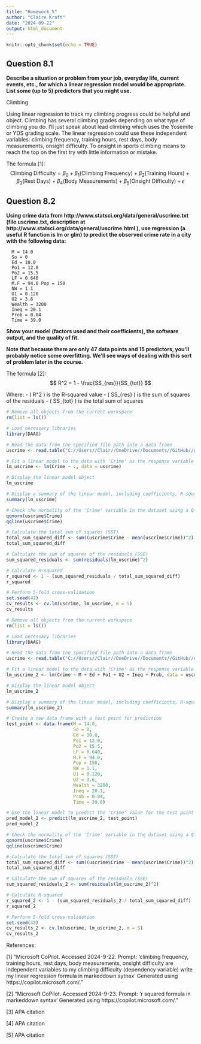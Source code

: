 ```yaml
---
title: "Homework_5"
author: "Claire Kraft"
date: "2024-09-22"
output: html_document
---
```


```r
knitr::opts_chunk$set(echo = TRUE)
```

## Question 8.1
**Describe a situation or problem from your job, everyday life, current events, etc., for which a linear regression model would be appropriate. List some (up to 5) predictors that you might use.**

Climbing

Using linear regression to track my climbing progress could be helpful and object. Climbing has several climbing grades depending on what type of climbing you do. I'll just speak about lead climbing which uses the Yosemite or YDS grading scale. The linear regression could use these independent variables: climbing frequency, training hours, rest days, body measurements, onsight difficulty. To onsight in sports climbing means to reach the top on the first try with little information or mistake. 

The formula [1]:
$$
\text{Climbing Difficulty} = \beta_0 + \beta_1 (\text{Climbing Frequency}) + \beta_2 (\text{Training Hours}) + \beta_3 (\text{Rest Days}) + \beta_4 (\text{Body Measurements}) + \beta_5 (\text{Onsight Difficulty}) + \epsilon
$$

## Question 8.2
**Using crime data from http://www.statsci.org/data/general/uscrime.txt (file uscrime.txt, description at http://www.statsci.org/data/general/uscrime.html ), use regression (a useful R function is lm or glm) to predict the observed crime rate in a city with the following data:**

      M = 14.0
      So = 0
      Ed = 10.0
      Po1 = 12.0
      Po2 = 15.5
      LF = 0.640
      M.F = 94.0 Pop = 150
      NW = 1.1
      U1 = 0.120
      U2 = 3.6
      Wealth = 3200
      Ineq = 20.1
      Prob = 0.04
      Time = 39.0

**Show your model (factors used and their coefficients), the software output, and the quality of fit.**

**Note that because there are only 47 data points and 15 predictors, you’ll probably notice some overfitting. We’ll see ways of dealing with this sort of problem later in the course.**

The formula [2]:
$$ R^2 = 1 - \frac{SS_{res}}{SS_{tot}} $$

Where:
- \( R^2 \) is the R-squared value
- \( SS_{res} \) is the sum of squares of the residuals
- \( SS_{tot} \) is the total sum of squares

```r
# Remove all objects from the current workspace
rm(list = ls())

# Load necessary libraries
library(DAAG)

# Read the data from the specified file path into a data frame
uscrime <- read.table("C://Users//Clair//OneDrive//Documents//GitHub//omsa//ISYE 6501//Homework 5//uscrime.txt", stringsAsFactors = FALSE, header = TRUE)

# Fit a linear model to the data with 'Crime' as the response variable and all other variables as predictors
lm_uscrime <- lm(Crime ~ ., data = uscrime)

# Display the linear model object
lm_uscrime

# Display a summary of the linear model, including coefficients, R-squared, etc.
summary(lm_uscrime)

# Check the normality of the 'Crime' variable in the dataset using a Q-Q plot
qqnorm(uscrime$Crime)
qqline(uscrime$Crime)

# Calculate the total sum of squares (SST)
total_sum_squared_diff <- sum((uscrime$Crime - mean(uscrime$Crime))^2)
total_sum_squared_diff

# Calculate the sum of squares of the residuals (SSE)
sum_squared_residuals <- sum(residuals(lm_uscrime)^2)

# Calculate R-squared
r_squared <- 1 - (sum_squared_residuals / total_sum_squared_diff)
r_squared

# Perform 5-fold cross-validation
set.seed(42)
cv_results <- cv.lm(uscrime, lm_uscrime, m = 5)
cv_results
```



```r
# Remove all objects from the current workspace
rm(list = ls())

# Load necessary libraries
library(DAAG)

# Read the data from the specified file path into a data frame
uscrime <- read.table("C://Users//Clair//OneDrive//Documents//GitHub//omsa//ISYE 6501//Homework 5//uscrime.txt", stringsAsFactors = FALSE, header = TRUE)

# Fit a linear model to the data with 'Crime' as the response variable and selected predictors
lm_uscrime_2 <- lm(Crime ~ M + Ed + Po1 + U2 + Ineq + Prob, data = uscrime)

# Display the linear model object
lm_uscrime_2

# Display a summary of the linear model, including coefficients, R-squared, etc.
summary(lm_uscrime_2)

# Create a new data frame with a test point for prediction
test_point <- data.frame(M = 14.0,
                         So = 0,
                         Ed = 10.0,
                         Po1 = 12.0,
                         Po2 = 15.5,
                         LF = 0.640,
                         M.F = 94.0,
                         Pop = 150,
                         NW = 1.1,
                         U1 = 0.120,
                         U2 = 3.6,
                         Wealth = 3200,
                         Ineq = 20.1,
                         Prob = 0.04,
                         Time = 39.0)

# Use the linear model to predict the 'Crime' value for the test point
pred_model_2 <- predict(lm_uscrime_2, test_point)
pred_model_2

# Check the normality of the 'Crime' variable in the dataset using a Q-Q plot
qqnorm(uscrime$Crime)
qqline(uscrime$Crime)

# Calculate the total sum of squares (SST)
total_sum_squared_diff <- sum((uscrime$Crime - mean(uscrime$Crime))^2)
total_sum_squared_diff

# Calculate the sum of squares of the residuals (SSE)
sum_squared_residuals_2 <- sum(residuals(lm_uscrime_2)^2)

# Calculate R-squared
r_squared_2 <- 1 - (sum_squared_residuals_2 / total_sum_squared_diff)
r_squared_2

# Perform 5-fold cross-validation
set.seed(42)
cv_results_2 <- cv.lm(uscrime, lm_uscrime_2, m = 5)
cv_results_2
```



References:

[1] "Microsoft CoPilot. Accessed 2024-9-22. Prompt: 'climbing frequency, training hours, rest days, body measurements, onsight difficulty are independent variables to my climbing difficulty (dependency variable) write my linear regression formula in markeddown sytnax' Generated using https://copilot.microsoft.com/."

[2] "Microsoft CoPilot. Accessed 2024-9-23. Prompt: 'r squared formula in markeddown syntax' Generated using https://copilot.microsoft.com/."

[3] APA citation

[4] APA citation

[5] APA citation
